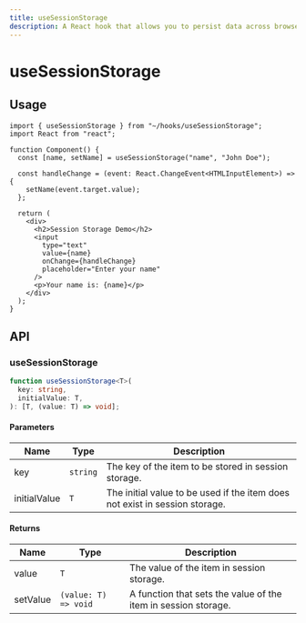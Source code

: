 ```yaml
---
title: useSessionStorage
description: A React hook that allows you to persist data across browser sessions.
---
```


# useSessionStorage

## Usage

```tsx title="Component.tsx"
import { useSessionStorage } from "~/hooks/useSessionStorage";
import React from "react";

function Component() {
  const [name, setName] = useSessionStorage("name", "John Doe");

  const handleChange = (event: React.ChangeEvent<HTMLInputElement>) => {
    setName(event.target.value);
  };

  return (
    <div>
      <h2>Session Storage Demo</h2>
      <input
        type="text"
        value={name}
        onChange={handleChange}
        placeholder="Enter your name"
      />
      <p>Your name is: {name}</p>
    </div>
  );
}
```

## API

### useSessionStorage

```ts
function useSessionStorage<T>(
  key: string,
  initialValue: T,
): [T, (value: T) => void];
```

#### Parameters

| Name         | Type     | Description                                                                 |
| ------------ | -------- | --------------------------------------------------------------------------- |
| key          | `string` | The key of the item to be stored in session storage.                        |
| initialValue | `T`      | The initial value to be used if the item does not exist in session storage. |

#### Returns

| Name     | Type                 | Description                                                    |
| -------- | -------------------- | -------------------------------------------------------------- |
| value    | `T`                  | The value of the item in session storage.                      |
| setValue | `(value: T) => void` | A function that sets the value of the item in session storage. |
